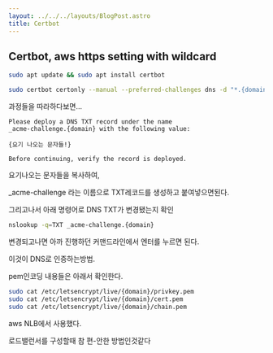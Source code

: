 ```yaml
---
layout: ../../../layouts/BlogPost.astro
title: Certbot
---
```

## Certbot, aws https setting with wildcard

```bash
sudo apt update && sudo apt install certbot

sudo certbot certonly --manual --preferred-challenges dns -d "*.{domain}" -d "{domain}" --server https://acme-v02.api.letsencrypt.org/directory
```

과정들을 따라하다보면...

```
Please deploy a DNS TXT record under the name
_acme-challenge.{domain} with the following value:

{요기 나오는 문자들!}

Before continuing, verify the record is deployed.
```

요기나오는 문자들을 복사하여,

\_acme-challenge 라는 이름으로 TXT레코드를 생성하고 붙여넣으면된다.

그리고나서 아래 명령어로 DNS TXT가 변경됐는지 확인

```bash
nslookup -q=TXT _acme-challenge.{domain}
```

변경되고나면 아까 진행하던 커맨드라인에서 엔터를 누르면 된다.

이것이 DNS로 인증하는방법.

pem인코딩 내용들은 아래서 확인한다.

```bash
sudo cat /etc/letsencrypt/live/{domain}/privkey.pem
sudo cat /etc/letsencrypt/live/{domain}/cert.pem
sudo cat /etc/letsencrypt/live/{domain}/chain.pem
```

aws NLB에서 사용했다.

로드밸런서를 구성할때 참 편-안한 방법인것같다



